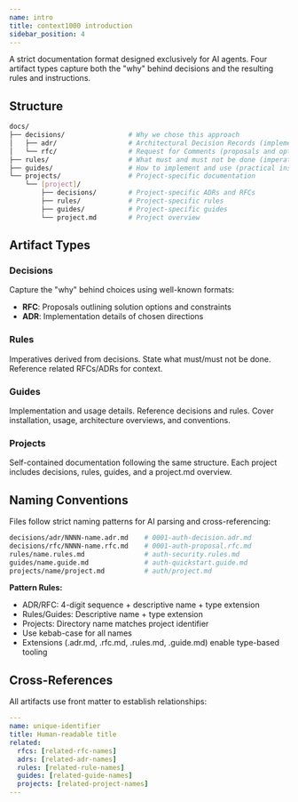 ```yaml
---
name: intro
title: context1000 introduction
sidebar_position: 4
---
```


A strict documentation format designed exclusively for AI agents. Four artifact types capture both the "why" behind decisions and the resulting rules and instructions.

## Structure

```sh
docs/
├── decisions/                # Why we chose this approach
│   ├── adr/                  # Architectural Decision Records (implementation details)
│   └── rfc/                  # Request for Comments (proposals and options)
├── rules/                    # What must and must not be done (imperatives derived from decisions)
├── guides/                   # How to implement and use (practical instructions)
└── projects/                 # Project-specific documentation
    └── [project]/
        ├── decisions/        # Project-specific ADRs and RFCs
        ├── rules/            # Project-specific rules
        ├── guides/           # Project-specific guides
        └── project.md        # Project overview
```

## Artifact Types

### Decisions

Capture the "why" behind choices using well-known formats:

- **RFC**: Proposals outlining solution options and constraints
- **ADR**: Implementation details of chosen directions

### Rules

Imperatives derived from decisions. State what must/must not be done. Reference related RFCs/ADRs for context.

### Guides

Implementation and usage details. Reference decisions and rules. Cover installation, usage, architecture overviews, and conventions.

### Projects

Self-contained documentation following the same structure. Each project includes decisions, rules, guides, and a project.md overview.

## Naming Conventions

Files follow strict naming patterns for AI parsing and cross-referencing:

```sh
decisions/adr/NNNN-name.adr.md    # 0001-auth-decision.adr.md
decisions/rfc/NNNN-name.rfc.md    # 0001-auth-proposal.rfc.md
rules/name.rules.md               # auth-security.rules.md
guides/name.guide.md              # auth-quickstart.guide.md
projects/name/project.md          # auth/project.md
```

**Pattern Rules:**

- ADR/RFC: 4-digit sequence + descriptive name + type extension
- Rules/Guides: Descriptive name + type extension
- Projects: Directory name matches project identifier
- Use kebab-case for all names
- Extensions (.adr.md, .rfc.md, .rules.md, .guide.md) enable type-based tooling

## Cross-References

All artifacts use front matter to establish relationships:

```yaml
---
name: unique-identifier
title: Human-readable title
related:
  rfcs: [related-rfc-names]
  adrs: [related-adr-names]
  rules: [related-rule-names]
  guides: [related-guide-names]
  projects: [related-project-names]
---
```